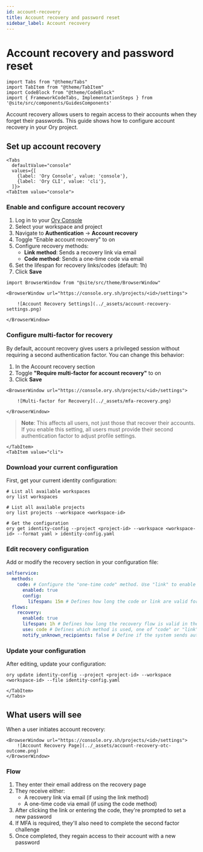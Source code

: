 ```yaml
---
id: account-recovery
title: Account recovery and password reset
sidebar_label: Account recovery
---
```


# Account recovery and password reset

```mdx-code-block
import Tabs from "@theme/Tabs"
import TabItem from "@theme/TabItem"
import CodeBlock from "@theme/CodeBlock"
import { FrameworkCodeTabs, ImplementationSteps } from '@site/src/components/GuidesComponents'
```

Account recovery allows users to regain access to their accounts when they forget their passwords. This guide shows how to configure account recovery in your Ory project.

## Set up account recovery

```mdx-code-block
<Tabs
  defaultValue="console"
  values={[
    {label: 'Ory Console', value: 'console'},
    {label: 'Ory CLI', value: 'cli'},
  ]}>
<TabItem value="console">
```

### Enable and configure account recovery

1. Log in to your [Ory Console](https://console.ory.sh/)
2. Select your workspace and project
3. Navigate to **Authentication** → **Account recovery**
4. Toggle "Enable account recovery" to on
5. Configure recovery methods:
   - **Link method**: Sends a recovery link via email
   - **Code method**: Sends a one-time code via email
6. Set the lifespan for recovery links/codes (default: 1h)
7. Click **Save**

```mdx-code-block
import BrowserWindow from "@site/src/theme/BrowserWindow"

<BrowserWindow url="https://console.ory.sh/projects/<id>/settings">

    ![Account Recovery Settings](../_assets/account-recovery-settings.png)

</BrowserWindow>
```

### Configure multi-factor for recovery

By default, account recovery gives users a privileged session without requiring a second authentication factor. You can change this behavior:

1. In the Account recovery section
2. Toggle **"Require multi-factor for account recovery"** to on
3. Click **Save**

```mdx-code-block
<BrowserWindow url="https://console.ory.sh/projects/<id>/settings">

    ![Multi-factor for Recovery](../_assets/mfa-recovery.png)

</BrowserWindow>
```
> **Note**: This affects all users, not just those that recover their accounts. If you enable this setting, all users must provide their second authentication factor to adjust profile settings.

```mdx-code-block
</TabItem>
<TabItem value="cli">
```

### Download your current configuration

First, get your current identity configuration:

```shell
# List all available workspaces
ory list workspaces

# List all available projects
ory list projects --workspace <workspace-id>

# Get the configuration
ory get identity-config --project <project-id> --workspace <workspace-id> --format yaml > identity-config.yaml
```

### Edit recovery configuration

Add or modify the recovery section in your configuration file:

```yaml
selfservice:
  methods:
    code: # Configure the "one-time code" method. Use "link" to enable "magic link" method.
      enabled: true
      config:
        lifespan: 15m # Defines how long the code or link are valid for. Default: 1h.
  flows:
    recovery:
      enabled: true
      lifespan: 1h # Defines how long the recovery flow is valid in the UI. Default: 1h.
      use: code # Defines which method is used, one of "code" or "link".
      notify_unknown_recipients: false # Define if the system sends automated recovery notifications to unknown email addresses.
```

### Update your configuration

After editing, update your configuration:

```shell
ory update identity-config --project <project-id> --workspace <workspace-id> --file identity-config.yaml
```

```mdx-code-block
</TabItem>
</Tabs>
```

## What users will see

When a user initiates account recovery:

```mdx-code-block
<BrowserWindow url="https://console.ory.sh/projects/<id>/settings">
    ![Account Recovery Page](../_assets/account-recovery-otc-outcome.png)
</BrowserWindow>
```

### Flow
1. They enter their email address on the recovery page
2. They receive either:
   - A recovery link via email (if using the link method)
   - A one-time code via email (if using the code method)
3. After clicking the link or entering the code, they're prompted to set a new password
4. If MFA is required, they'll also need to complete the second factor challenge
5. Once completed, they regain access to their account with a new password
